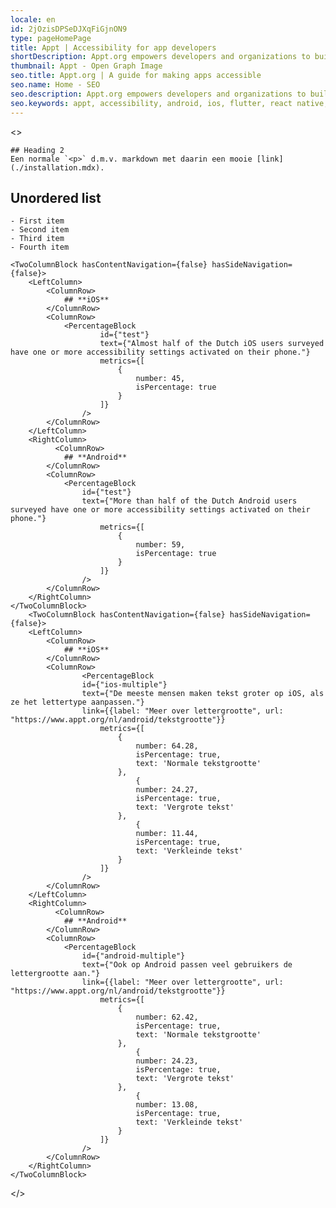 ```yaml
---
locale: en
id: 2jOzisDPSeDJXqFiGjnON9
type: pageHomePage
title: Appt | Accessibility for app developers
shortDescription: Appt.org empowers developers and organizations to build accessible apps for everyone by offering current stats on the use of accessibility features, code documentation for iOS, Android and other platforms, guidelines, tips and how-to's.
thumbnail: Appt - Open Graph Image
seo.title: Appt.org | A guide for making apps accessible
seo.name: Home - SEO
seo.description: Appt.org empowers developers and organizations to build accessible apps for everyone by offering current stats on the use of accessibility features, code documentation for iOS, Android and other platforms, guidelines, tips and how-to's.
seo.keywords: appt, accessibility, android, ios, flutter, react native, xamarin
---
```


<> 
    <Hero
        title="A guide for making apps accessible"
        imageSrc="img/light/app-wheelchair.svg"
    />

    ## Heading 2
    Een normale `<p>` d.m.v. markdown met daarin een mooie [link](./installation.mdx).

## Unordered list

    - First item
    - Second item
    - Third item
    - Fourth item

    <TwoColumnBlock hasContentNavigation={false} hasSideNavigation={false}>
        <LeftColumn>
            <ColumnRow>
                ## **iOS**
            </ColumnRow>
            <ColumnRow>
                <PercentageBlock
                        id={"test"}
                        text={"Almost half of the Dutch iOS users surveyed have one or more accessibility settings activated on their phone."}
                        metrics={[
                            {
                                number: 45,
                                isPercentage: true
                            }
                        ]}
                    />
            </ColumnRow>
        </LeftColumn>
        <RightColumn>
              <ColumnRow>
                ## **Android**
            </ColumnRow>
            <ColumnRow>
                <PercentageBlock
                    id={"test"}
                    text={"More than half of the Dutch Android users surveyed have one or more accessibility settings activated on their phone."}
                        metrics={[
                            {
                                number: 59,
                                isPercentage: true
                            }
                        ]}
                    />
            </ColumnRow>
        </RightColumn>
    </TwoColumnBlock>
        <TwoColumnBlock hasContentNavigation={false} hasSideNavigation={false}>
        <LeftColumn>
            <ColumnRow>
                ## **iOS**
            </ColumnRow>
            <ColumnRow>
                    <PercentageBlock
                    id={"ios-multiple"}
                    text={"De meeste mensen maken tekst groter op iOS, als ze het lettertype aanpassen."}
                    link={{label: "Meer over lettergrootte", url: "https://www.appt.org/nl/android/tekstgrootte"}}
                        metrics={[
                            {
                                number: 64.28,
                                isPercentage: true,
                                text: 'Normale tekstgrootte'
                            },
                                {
                                number: 24.27,
                                isPercentage: true,
                                text: 'Vergrote tekst'
                            },
                                {
                                number: 11.44,
                                isPercentage: true,
                                text: 'Verkleinde tekst'
                            }
                        ]}
                    />
            </ColumnRow>
        </LeftColumn>
        <RightColumn>
              <ColumnRow>
                ## **Android**
            </ColumnRow>
            <ColumnRow>
                <PercentageBlock
                    id={"android-multiple"}
                    text={"Ook op Android passen veel gebruikers de lettergrootte aan."}
                    link={{label: "Meer over lettergrootte", url: "https://www.appt.org/nl/android/tekstgrootte"}}
                        metrics={[
                            {
                                number: 62.42,
                                isPercentage: true,
                                text: 'Normale tekstgrootte'
                            },
                                {
                                number: 24.23,
                                isPercentage: true,
                                text: 'Vergrote tekst'
                            },
                                {
                                number: 13.08,
                                isPercentage: true,
                                text: 'Verkleinde tekst'
                            }
                        ]}
                    />
            </ColumnRow>
        </RightColumn>
    </TwoColumnBlock>

</>
